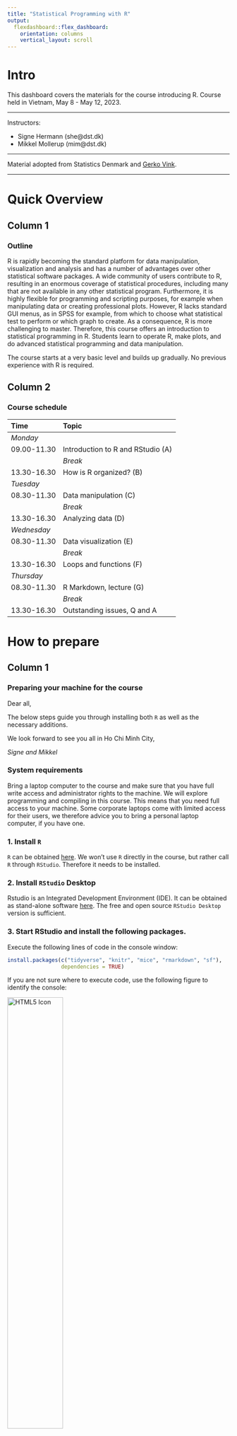 ---
title: "Statistical Programming with R"
output: 
  flexdashboard::flex_dashboard:
    orientation: columns
    vertical_layout: scroll
---



<!-- ```{r setup, include=FALSE} -->
<!-- knitr::opts_chunk$set(echo = TRUE) -->
<!-- library(vembedr) -->

<!-- ``` -->



# Intro {.sidebar}

This dashboard covers the materials for the course introducing R. Course held in Vietnam, May 8 - May 12, 2023.

---

Instructors: 

 - Signe Hermann (she@dst.dk)
 - Mikkel Mollerup (mim@dst.dk)


---

Material adopted from Statistics Denmark and [Gerko Vink](https://github.com/gerkovink/R).


---
# Quick Overview

## Column 1

### Outline
R is rapidly becoming the standard platform for data manipulation, visualization and analysis and has a number of advantages over other statistical software packages. A wide community of users contribute to R, resulting in an enormous coverage of statistical procedures, including many that are not available in any other statistical program. Furthermore, it is highly flexible for programming and scripting purposes, for example when manipulating data or creating professional plots. However, R lacks standard GUI menus, as in SPSS for example, from which to choose what statistical test to perform or which graph to create. As a consequence, R is more challenging to master. Therefore, this course offers an introduction to statistical programming in R. Students learn to operate R, make plots, and do advanced statistical programming and data manipulation. 


The course starts at a very basic level and builds up gradually. No previous experience with R is required.

## Column 2

### Course schedule 

| Time        | Topic                                           |
|:------------|:------------------------------------------------|
| *Monday*    |                                                 |
| 09.00-11.30 | Introduction to R and RStudio (A)               |
|             | *Break*                                         |
| 13.30-16.30 | How is R organized? (B)                         |                 
| *Tuesday*   |                                                 |
| 08.30-11.30 | Data manipulation (C)                           |
|             | *Break*                                         |     
| 13.30-16.30 | Analyzing data (D)                              |
| *Wednesday*                                                   |
| 08.30-11.30 | Data visualization (E)                          |
|             | *Break*                                         |             
| 13.30-16.30 | Loops and functions (F)                         |
| *Thursday*  |                                                 |
| 08.30-11.30 |  R Markdown, lecture (G)                        |
|             | *Break*                                         |
| 13.30-16.30 | Outstanding issues, Q and A                     |


# How to prepare

## Column 1

### Preparing your machine for the course
Dear all, 

The below steps guide you through installing both `R` as well as the necessary additions.

We look forward to see you all in Ho Chi Minh City,  

*Signe and Mikkel*

### **System requirements**

Bring a laptop computer to the course and make sure that you have full write access and administrator rights to the machine. We will explore programming and compiling in this course. This means that you need full access to your machine. Some corporate laptops come with limited access for their users, we therefore advice you to bring a personal laptop computer, if you have one. 

### **1. Install `R`**
`R` can be obtained [here](https://cran.r-project.org). We won't use `R` directly in the course, but rather call `R` through `RStudio`. Therefore it needs to be installed. 

### **2. Install `RStudio` Desktop**

Rstudio is an Integrated Development Environment (IDE). It can be obtained as stand-alone software [here](https://www.posit.co/downloads/). The free and open source `RStudio Desktop` version is sufficient.

### **3. Start RStudio and install the following packages. **

Execute the following lines of code in the console window:

```{r eval=FALSE, echo = TRUE}
install.packages(c("tidyverse", "knitr", "mice", "rmarkdown", "sf"),
                 dependencies = TRUE)
```

<!-- ```{r eval=FALSE, echo = TRUE} -->
<!-- install.packages(c("ggplot2", "stats","tidyverse", "magrittr", "micemd", "jomo", "pan",  -->
<!--                  "lme4", "knitr", "rmarkdown", "plotly", "ggplot2", "shiny",  -->
<!--                  "devtools", "boot", "class", "car", "MASS", "ggplot2movies",  -->
<!--                  "ISLR", "DAAG", "mice", "mitml", "miceadds", "sf"),  -->
<!--                  dependencies = TRUE) -->
<!-- ``` -->


If you are not sure where to execute code, use the following figure to identify the console:


<left>
  <img src="console.png" alt="HTML5 Icon" width = 50%>
</left>

Just copy and paste the installation command and press the return key. When asked 

```{r eval = FALSE, echo = TRUE}
Do you want to install from sources the package which needs 
compilation? (Yes/no/cancel)
```

type `Yes` in the console and press the return key. 

# Monday

## Column 1

### Day 1's materials
We adapt the course as we go. To ensure that you work with the latest iteration of the course materials, we advice all course participants to access the materials online.

- Part A: Introduction
    - [Lecture A](Contents/Part_A/Lecture_A.html){target="_blank"}
    - [Practical A](Contents/Part_A/Practical_A_walkthrough.html){target="_blank"}
    - [`notebook.R`](Contents/Part_A/notebook.R){target="_blank"}
    - [`markdown.Rmd`](Contents/Part_A/markdown.Rmd){target="_blank"}
- Part B: How is `R` organized?
    - [Lecture B](Contents/Part_B/Lecture-B_november.html){target="_blank"}
    - [Practical B](Contents/Part_B/Practical_B.html){target="_blank"}
    - [Practical B with solutions](Contents/Part_B/Practical_B_walkthrough.html){target="_blank"}
    - [`boys.RData`](Contents/Part_B/boys.RData)

All lectures are in `html` format. Practicals are provided both as naked questions but also with ample explanations and solutions - choose according to your taste!

<!-- All lectures are in `html` format. Practicals are walkthrough files that guide you through the exercises. `Impractical` files contain the exercises, without walkthrough, explanations and solutions.  -->

## Column 2

### Useful references

- [The tidyverse style guide](https://style.tidyverse.org)

The above links are useful references that connect to today's materials. 

### About `rmarkdown`


<iframe src="https://player.vimeo.com/video/178485416?color=428bca&title=0&byline=0&portrait=0" data-external= "1"
height = "300" width="450" frameborder="0"> </iframe>

<br>
See also [this `rmarkdown` cheat sheet](Contents/Part_A/rmarkdown_cheat_sheet.pdf).

# Tuesday

## Column 1

### Day 2's materials
We adapt the course as we go. To ensure that you work with the latest iteration of the course materials, we advice all course participants to access the materials online.

- Part C: Data manipulation
    - [Lecture C](Contents/Part_C/Lecture_C.html)
    - [Practical C](Contents/Part_C/Practical_C_webex.html)
- Part D: Analyzing data
    - [Lecture D](Contents/Part_D/Lecture_D.html)
    - [Practical D](Contents/Part_D/Practical_D.html)
    - [Practical D with solutions](Contents/Part_D/Practical_D_walkthrough.html)

All lectures are in `html` format. Practicals are provided both as naked questions but also with ample explanations and solutions - choose according to your taste!

## Column 2

### Useful references
<!-- - [The Google R style guide](https://google.github.io/styleguide/Rguide.xml) -->
- [`magrittr`](https://magrittr.tidyverse.org)
- [`R` for Data Science](http://r4ds.had.co.nz) - [Chapter 18 on pipes](http://r4ds.had.co.nz/pipes.html)
- [R-bloggers tutorial on pipes](https://www.r-bloggers.com/2017/12/pipes-in-r-tutorial-for-beginners/)
- [pipe tutorial on datacamp](https://www.datacamp.com/community/tutorials/pipe-r-tutorial)

The above links are useful references that connect to today's materials.

# Wednesday

## Column 1

### Day 3's materials
We adapt the course as we go. To ensure that you work with the latest iteration of the course materials, we advice all course participants to access the materials online.

- Part E: Data visualization
    - [Lecture E](Contents/Part_E/Lecture_E.html){target="_blank"}
    - [Practical E with base R](Contents/Part_E/Practical_E_webex.html){target="_blank"}
    - [Practical E with ggplot](Contents/Part_E/Practical_E_webex_ggplot.html){target="_blank"}
    - [`DK_map.shp`](Contents/Part_E/DK_map.shp), [`DK_map.shx`](Contents/Part_E/DK_map.shx), [`DK_map.dbf`](Contents/Part_E/DK_map.dbf) shapefiles for mapping data on Danish municipalities
- Part F: Loops and functions
    - [Lecture F](Contents/Part_F/Lecture_F.html){target="_blank"}
    - [Practical F](Contents/Part_F/Practical_F.html){target="_blank"}
    - [Practical F with solutions](Contents/Part_F/Practical_F_walkthrough.html){target="_blank"}
    
All lectures are in `html` format. Practicals are provided both as naked questions but also with ample explanations and solutions - choose according to your taste!

<!-- All lectures are in `html` format. Practicals are walkthrough files that guide you through the exercises. `Impractical` files contain the exercises, without walkthrough, explanations and solutions. -->

## Column 2

### Useful references

<!-- - [`magrittr`](https://magrittr.tidyverse.org) -->
<!-- - [`R` for Data Science](http://r4ds.had.co.nz) - [Chapter 18 on pipes](http://r4ds.had.co.nz/pipes.html) -->
- [The `ggplot2` reference page](https://ggplot2.tidyverse.org/reference/)

The above link details pretty much all you can do with package `ggplot2`.

- [Geocomputation with `R`](https://bookdown.org/robinlovelace/geocompr/)

The `sf` setup for `R` is relatively new, and a lot of material about spatial data in `R` uses the older `sp` setup. This book is an introduction to spatial data the `sf` way.


# Thursday

## Column 1

### Day 4's materials
We adapt the course as we go. To ensure that you work with the latest iteration of the course materials, we advice all course participants to access the materials online.

- Part G: R Markdown
    - [Lecture G](Contents/Part_G/Lecture_G.html){target="_blank"}
    - [Practical G](Contents/Part_G/Practical_G_webex.html){target="_blank"}
    - [Ideas for practical](Contents/Part_G/Some_graphs.html){target="_blank"}   XXXX KAN IKKE KØRE - HAR IKKE DATAFIL XXXX
    - [`Some_graphs.Rmd`](Contents/Part_G/Some_graphs.Rmd) Corresponding Rmd file for the Ideas.  
    
All lectures are in `html` format. Practicals are provided both as naked questions but also with ample explanations and solutions - choose according to your taste!


## Column 2

### Useful references

<!-- - [`magrittr`](https://magrittr.tidyverse.org) -->
<!-- - [`R` for Data Science](http://r4ds.had.co.nz) - [Chapter 18 on pipes](http://r4ds.had.co.nz/pipes.html) -->
- [Create awesome HTML tables with `knitr::kable` and `kableExtra`](https://cran.r-project.org/web/packages/kableExtra/vignettes/awesome_table_in_html.html)

- [R Markdown Cookbook](https://bookdown.org/yihui/rmarkdown-cookbook/)


# Misc

## column 1

### Miscellaneous

<!-- In the example we -->

<!-- - Read and write data in different formats -->
<!-- - Learn about file paths -->
<!-- - Learn to find and set working directory -->
<!-- - Make a two-way table -->
<!-- - Make a scatter plot in ggplot -->
<!-- - Draw a sample -->
<!-- - Make a scatter plot with regression line -->

<!-- Example code and data: -->

<!-- - [`Example_GSS.R`](Contents/Material/GSS/Example_GSS.R){target="_blank"}  R file! -->
<!-- - [`00_GHA_BASICINFO.dta`](Contents/Material/GSS/00_GHA_BASICINFO.dta){target="_blank"}  GSS Stata file -->
<!-- - [`01_GHA_EXPFOOD.dta`](Contents/Material/GSS/01_GHA_EXPFOOD.dta){target="_blank"} GSS Stata file -->
<!-- - [`glss7.csv`](Contents/Material/GSS/glss7.csv){target="_blank"} GSS csv file -->
<!-- - [`glss7.xlsx`](Contents/Material/GSS/glss7.xlsx){target="_blank"} GSS Excel file -->






# Further studies

## Column 1

### What to do after the course

The following references are currently available for free, either as pdfs or as extensive webpages (written with [RMarkdown](https://rmarkdown.rstudio.com/) and [bookdown](https://bookdown.org/)). They are all very useful and we highly recommend them. 

- [R for Data Science](https://r4ds.had.co.nz): written by Hadley Wickham and Garrett Grolemund this book relies almost exclusively on the [tidyverse](https://www.tidyverse.org/) approach to data analysis. Many highly effective tools will be right at your fingertips after reading this book and working through the many exercises.
- [Hands-On Programming with R](https://rstudio-education.github.io/hopr/): a great read by Garrett Grolemund emphasizing programming techniques with R. 
- [Advanced R](https://adv-r.hadley.nz/): You want to gain deeper knowledge of R and you wnat to learn from one of the most influential R contributors. This one is for you!
- [Introduction to Statistical Learning](http://faculty.marshall.usc.edu/gareth-james/ISL/): an introductory book on statistical learning, with applications in R. The R code is somewhat old-style and you might be able to find newer packages for the tasks, but ths is a solid read well worth the effort.
- [Data Analysis and Graphics Using R](http://www.pindex.com/uploads/post_docs/Maindonald%20Data%20Analysis%20and%20Graphics(PINDEX-DOC-6953).pdf): a detailed book that covers a lot about categorical data analysis and fitting `glm`s in `R`.
- [Happy Git and GitHub for the useR ](https://happygitwithr.com/index.html): a great introduction to version control using Git and GitHub together with RStudio. Written by Jenny Bryan in a very concise style. Highly recommended!

<!-- ## Column 2 -->

<!-- ### For fun -->
<!-- <blockquote class="twitter-tweet" data-lang="en"><p lang="en" dir="ltr">My wife asked me what machine learning is and I said: remember when we ordered the hot plate for the boat and amazon suggested buying all the equipment needed to make a full meth lab?</p>&mdash; (((Kane Baccigalupi))) (@rubyghetto) <a href="https://twitter.com/rubyghetto/status/1058220004301127680?ref_src=twsrc%5Etfw">November 2, 2018</a></blockquote> -->
<!-- <script async src="https://platform.twitter.com/widgets.js" charset="utf-8"></script> -->